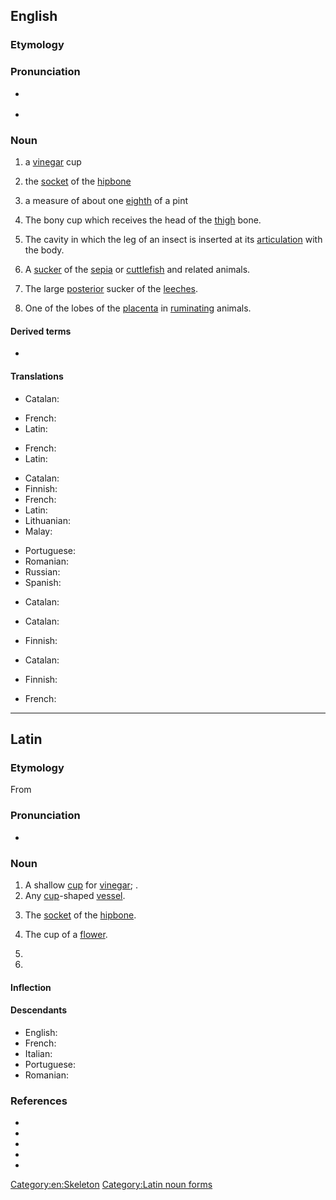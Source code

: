 ==English==
{{wikipedia}}

===Etymology===
{{etyl|la|en}} {{m|la|acetabulum||a little [[saucer]] for [[vinegar]]}}

===Pronunciation===
* {{a|UK|US}} {{IPA|/ˌæs.ɪˈtæb.jə.ləm/|lang=en}}
* {{hyphenation|ace|tab|u|lum|lang=en}}

===Noun===
{{en-noun|acetabula|acetabulums}}

# {{lb|en|Roman Antiquities}} a [[vinegar]] cup
# {{lb|en|Roman Antiquities}} the [[socket]] of the [[hipbone]]
# {{lb|en|Roman Antiquities}} a measure of about one [[eighth]] of a pint
# {{lb|en|anatomy}} The bony cup which receives the head of the [[thigh]] bone.
# {{lb|en|anatomy}} The cavity in which the leg of an insect is inserted at its [[articulation]] with the body.
# {{lb|en|anatomy}} A [[sucker]] of the [[sepia]] or [[cuttlefish]] and related animals.
# {{lb|en|anatomy}} The large [[posterior]] sucker of the [[leeches]].
# {{lb|en|anatomy}} One of the lobes of the [[placenta]] in [[ruminating]] animals.

====Derived terms====
* {{l|en|acetabular}}

====Translations====
{{trans-top|Roman Antiquities: Vinegar cup}}
* Catalan: {{t+|ca|acetàbul|m}}
{{trans-mid}}
* French: {{t+|fr|acétabule|f}}
* Latin: {{t|la|acētābulum|n}}
{{trans-bottom}}

{{trans-top|Roman Antiquities: Socket of the hipbone}}
* French: {{t+|fr|acétabulum |m}}
* Latin: {{t|la|acētābulum|n}}
{{trans-mid}}
{{trans-bottom}}

{{trans-top|Roman Antiquities: about one eighth of a pint}}
{{trans-mid}}
{{trans-bottom}}

{{trans-top|Anatomy: bony cup that receives the head of the thigh bone}}
* Catalan: {{t+|ca|acetàbul|m}}
* Finnish: {{t+|fi|lonkkamalja}}
* French: {{t+|fr|acétabule|f}}
* Latin: {{t|la|acētābulum|n}}
* Lithuanian: {{t|lt|gūžduobė|f}}
* Malay: {{t|ms|asetabulum}}
{{trans-mid}}
* Portuguese: {{t|pt|acetábulo|m}}
* Romanian: {{t|ro|acetabul|n}}
* Russian: {{t+|ru|вертлу́жная впа́дина|f}}
* Spanish: {{t+|es|acetábulo}}
{{trans-bottom}}

{{trans-top|Anatomy: Cavity in which the leg of an insect is inserted}}
* Catalan: {{t+|ca|acetàbul|m}}
{{trans-mid}}
{{trans-bottom}}

{{trans-top|Anatomy: Sucker of the sepia or cuttlefish}}
* Catalan: {{t+|ca|acetàbul|m}}
{{trans-mid}}
* Finnish: {{t|fi|imukuppi}}
{{trans-bottom}}

{{trans-top|Anatomy: The large posterior sucker of the leeches}}
* Catalan: {{t+|ca|acetàbul|m}}
{{trans-mid}}
* Finnish: {{t|fi|imukuppi}}
{{trans-bottom}}

{{trans-top|Anatomy: One of the lobes of the placenta in the ruminating animals}}
{{trans-mid}}
{{trans-bottom}}

{{checktrans-top}}
* French: {{qualifier|2a}} {{t+check|fr|acétabule|f}}
{{trans-mid}}
{{trans-bottom}}

[[Category:en:Skeleton]]

----

==Latin==

===Etymology===
From {{suffix|acētum|bulum|gloss1=vinegar|gloss2=a vessel for|alt1=acēt(um)|lang=la}}

===Pronunciation===
* {{la-IPA|acētābulum}}

===Noun===
{{la-noun|acētābulum|acētābulī|n|second}}

# A shallow [[cup]] for [[vinegar]]; {{l|en|acetabulum}}.
# Any [[cup]]-shaped [[vessel]].
# {{lb|la|anatomy}} The [[socket]] of the [[hipbone]].
# {{lb|la|botany}} The cup of a [[flower]].
# {{inflection of|acētābulum||acc|s|lang=la}}
# {{inflection of|acētābulum||voc|s|lang=la}}

====Inflection====
{{la-decl-2nd-N|acētābul}}

====Descendants====
* English: {{l|en|acetabulum}}
* French: {{l|fr|acétabule}}
* Italian: {{l|it|acetabolo}}
* Portuguese: {{l|pt|acetábulo}}
* Romanian: {{l|ro|acetabul}}

===References===
* {{R:L&S}}
* {{R:du Cange}}
* {{R:Gaffiot}}
* {{R:Peck}}
* {{R:Smith's Antiquities}}

[[Category:Latin noun forms]]